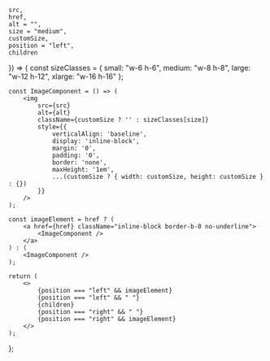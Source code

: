    src,
    href,
    alt = "",
    size = "medium",
    customSize,
    position = "left",
    children
}) => {
    const sizeClasses = {
        small: "w-6 h-6",
        medium: "w-8 h-8",
        large: "w-12 h-12",
        xlarge: "w-16 h-16"
    };

    const ImageComponent = () => (
        <img
            src={src}
            alt={alt}
            className={customSize ? '' : sizeClasses[size]}
            style={{
                verticalAlign: 'baseline',
                display: 'inline-block',
                margin: '0',
                padding: '0',
                border: 'none',
                maxHeight: '1em',
                ...(customSize ? { width: customSize, height: customSize } : {})
            }}
        />
    );

    const imageElement = href ? (
        <a href={href} className="inline-block border-b-0 no-underline">
            <ImageComponent />
        </a>
    ) : (
        <ImageComponent />
    );

    return (
        <>
            {position === "left" && imageElement}
            {position === "left" && " "}
            {children}
            {position === "right" && " "}
            {position === "right" && imageElement}
        </>
    );
};
